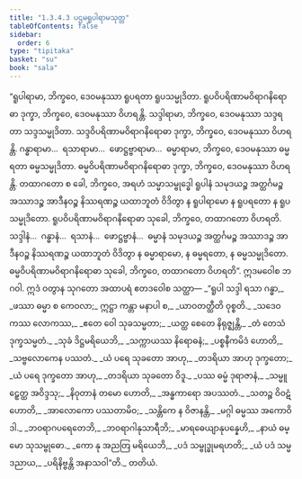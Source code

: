 ```yaml
---
title: "1.3.4.3 ပဌမရူပါရာမသုတ္တ"
tableOfContents: false
sidebar:
  order: 6
type: "tipitaka"
basket: "su"
book: "sala"
---
```



<DynamicBreadcrumb />

<Division number="136" book="sala">

<Paragraph number="779" book="sala">
“ရူပါရာမာ, ဘိက္ခဝေ, ဒေဝမနုဿာ ရူပရတာ ရူပသမ္မုဒိတာ. ရူပဝိပရိဏာမဝိရာဂနိရောဓာ ဒုက္ခာ, ဘိက္ခဝေ, ဒေဝမနုဿာ ဝိဟရန္တိ. သဒ္ဒါရာမာ, ဘိက္ခဝေ, ဒေဝမနုဿာ သဒ္ဒရတာ သဒ္ဒသမ္မုဒိတာ. သဒ္ဒဝိပရိဏာမဝိရာဂနိရောဓာ ဒုက္ခာ, ဘိက္ခဝေ, ဒေဝမနုဿာ ဝိဟရန္တိ. ဂန္ဓာရာမာ…  ရသာရာမာ…  ဖောဋ္ဌဗ္ဗာရာမာ…  ဓမ္မာရာမာ, ဘိက္ခဝေ, ဒေဝမနုဿာ ဓမ္မရတာ ဓမ္မသမ္မုဒိတာ. ဓမ္မဝိပရိဏာမဝိရာဂနိရောဓာ ဒုက္ခာ, ဘိက္ခဝေ, ဒေဝမနုဿာ ဝိဟရန္တိ. တထာဂတော စ ခေါ, ဘိက္ခဝေ, အရဟံ သမ္မာသမ္ဗုဒ္ဓေါ ရူပါနံ သမုဒယဉ္စ အတ္ထင်္ဂမဉ္စ အဿာဒဉ္စ အာဒီနဝဉ္စ နိဿရဏဉ္စ ယထာဘူတံ ဝိဒိတွာ န ရူပါရာမော န ရူပရတော န ရူပသမ္မုဒိတော. ရူပဝိပရိဏာမဝိရာဂနိရောဓာ သုခေါ, ဘိက္ခဝေ, တထာဂတော ဝိဟရတိ. သဒ္ဒါနံ…  ဂန္ဓာနံ…  ရသာနံ…  ဖောဋ္ဌဗ္ဗာနံ…  ဓမ္မာနံ သမုဒယဉ္စ အတ္ထင်္ဂမဉ္စ အဿာဒဉ္စ အာဒီနဝဉ္စ နိဿရဏဉ္စ ယထာဘူတံ ဝိဒိတွာ န ဓမ္မာရာမော, န ဓမ္မရတော, န ဓမ္မသမ္မုဒိတော. ဓမ္မဝိပရိဏာမဝိရာဂနိရောဓာ သုခေါ, ဘိက္ခဝေ, တထာဂတော ဝိဟရတိ”. ဣဒမဝေါစ ဘဂဝါ. ဣဒံ ဝတွာန သုဂတော အထာပရံ ဧတဒဝေါစ သတ္ထာ—
</Paragraph>

<Paragraph number="780" type="verses" book="sala">
_“ရူပါ သဒ္ဒါ ရသာ ဂန္ဓာ,_  
_ဖဿာ ဓမ္မာ စ ကေဝလာ;_  
ဣဋ္ဌာ ကန္တာ မနာပါ စ,_  
_ယာဝတတ္ထီတိ ဝုစ္စတိ._  

</Paragraph>

<Paragraph number="781" type="verses" book="sala">
_သဒေဝကဿ လောကဿ,_  
_ဧတေ ဝေါ သုခသမ္မတာ;_  
_ယတ္ထ စေတေ နိရုဇ္ဈန္တိ,_  
_တံ တေသံ ဒုက္ခသမ္မတံ._  

</Paragraph>

<Paragraph number="782" type="verses" book="sala">
_သုခံ ဒိဋ္ဌမရိယေဘိ,_  
_သက္ကာယဿ နိရောဓနံ;_  
_ပစ္စနီကမိဒံ ဟောတိ,_  
_သဗ္ဗလောကေန ပဿတံ._  

</Paragraph>

<Paragraph number="783" type="verses" book="sala">
_ယံ ပရေ သုခတော အာဟု,_  
_တဒရိယာ အာဟု ဒုက္ခတော;_  
_ယံ ပရေ ဒုက္ခတော အာဟု,_  
_တဒရိယာ သုခတော ဝိဒူ._  

</Paragraph>

<Paragraph number="784" type="verses" book="sala">
_ပဿ ဓမ္မံ ဒုရာဇာနံ,_  
_သမ္မူဠှေတ္ထ အဝိဒ္ဒသု;_  
_နိဝုတာနံ တမော ဟောတိ,_  
_အန္ဓကာရော အပဿတံ._  

</Paragraph>

<Paragraph number="785" type="verses" book="sala">
_သတဉ္စ ဝိဝဋံ ဟောတိ,_  
_အာလောကော ပဿတာမိဝ;_  
_သန္တိကေ န ဝိဇာနန္တိ,_  
_မဂ္ဂါ ဓမ္မဿ အကောဝိဒါ._  

</Paragraph>

<Paragraph number="786" type="verses" book="sala">
_ဘဝရာဂပရေတေဘိ,_  
_ဘဝရာဂါနုသာရီဘိ;_  
_မာရဓေယျာနုပန္နေဟိ,_  
_နာယံ ဓမ္မော သုသမ္ဗုဓော._  

</Paragraph>

<Paragraph number="787" type="verses" book="sala">
_ကော နု အညတြ မရိယေဘိ,_  
_ပဒံ သမ္ဗုဒ္ဓုမရဟတိ;_  
_ယံ ပဒံ သမ္မဒညာယ,_  
_ပရိနိဗ္ဗန္တိ အနာသဝါ”တိ._  


</Paragraph>
</Division>

<Paragraph number="788" type="center" book="sala">
တတိယံ.
</Paragraph>